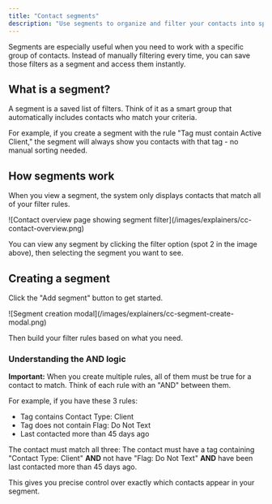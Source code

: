 ```yaml
---
title: "Contact segments"
description: "Use segments to organize and filter your contacts into specific groups"
---
```


Segments are especially useful when you need to work with a specific group of contacts. Instead of manually filtering every time, you can save those filters as a segment and access them instantly.

## What is a segment?

A segment is a saved list of filters. Think of it as a smart group that automatically includes contacts who match your criteria.

For example, if you create a segment with the rule "Tag must contain Active Client," the segment will always show you contacts with that tag - no manual sorting needed.

## How segments work

When you view a segment, the system only displays contacts that match all of your filter rules.

<Frame>
  ![Contact overview page showing segment
  filter](/images/explainers/cc-contact-overview.png)
</Frame>

You can view any segment by clicking the filter option (spot 2 in the image above), then selecting the segment you want to see.

## Creating a segment

Click the "Add segment" button to get started.

<Frame>
  ![Segment creation modal](/images/explainers/cc-segment-create-modal.png)
</Frame>

Then build your filter rules based on what you need.

### Understanding the AND logic

**Important:** When you create multiple rules, all of them must be true for a contact to match. Think of each rule with an "AND" between them.

For example, if you have these 3 rules:

- Tag contains Contact Type: Client
- Tag does not contain Flag: Do Not Text
- Last contacted more than 45 days ago

The contact must match all three:
The contact must have a tag containing "Contact Type: Client" **AND** not have "Flag: Do Not Text" **AND** have been last contacted more than 45 days ago.

This gives you precise control over exactly which contacts appear in your segment.
